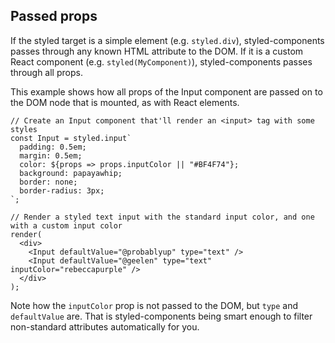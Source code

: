 ## Passed props

If the styled target is a simple element (e.g. `styled.div`), styled-components passes through any known HTML attribute to the DOM. If it is a custom React component (e.g. `styled(MyComponent)`), styled-components passes through all props.

This example shows how all props of the Input component are passed on to the
DOM node that is mounted, as with React elements.

```react
// Create an Input component that'll render an <input> tag with some styles
const Input = styled.input`
  padding: 0.5em;
  margin: 0.5em;
  color: ${props => props.inputColor || "#BF4F74"};
  background: papayawhip;
  border: none;
  border-radius: 3px;
`;

// Render a styled text input with the standard input color, and one with a custom input color
render(
  <div>
    <Input defaultValue="@probablyup" type="text" />
    <Input defaultValue="@geelen" type="text" inputColor="rebeccapurple" />
  </div>
);
```

Note how the `inputColor` prop is not passed to the DOM, but `type` and `defaultValue` are. That is styled-components being smart enough to filter non-standard attributes automatically for you.
